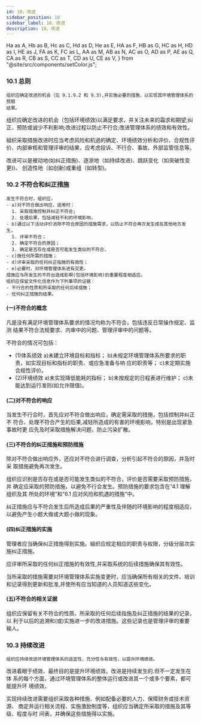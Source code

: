```yaml
---
id: 10、改进
sidebar_position: 10
sidebar_label: 10、改进
description: 10、改进
---
```


  Ha as A,
  Hb as B,
  Hc as C,
  Hd as D,
  He as E,
  HA as F,
  HB as G,
  HC as H,
  HD as I,
  HE as J,
  FA as K,
  FC as L,
  AA as M,
  AB as N,
  AC as O,
  AD as P,
  AE as Q,
  CA as R,
  CB as S,
  CC as T,
  CD as U,
  CE as V,
} from "@site/src/components/setColor.js";

### 10.1 总则

```
组织应确定改进的机会（见 9.1.9.2 和 9.3),并实施必要的措施，以实现其环境管理体系的预期
结果。
```

组织应确定改进的机会（包括环境绩效)以满足要求，并关注未来的霜求和期望;纠
正、预防或诚少不利影响;改进过程以防止不行合;改进管理体系的绩效和有效性。

組织采取措施改进时应当考虑风险和机過的确定、环境绩效分析和评价、合规性评
价、内部审核和管理评审的结果，应考虑投诉、不行合、事故、外部监管信息等。

改进可以是被动地(如纠正措施)、逐浙地（如持续改进)、跳跃变化（如突破性变更))、
创造性地（如创新)或重组（如转型)。

### 10.2 不符合和纠正措施

```
发生不符合时，组织应，
- a)对不符合做出响应，适用时：
  1. 采取措施控制并纠正不符合;
  2. 处理后果，包括减轻不利的环境影响，
- b)通过以下活动评价消除不符合原因的措施需求，以防止不符合再次发生成在其他地方发生，
  1. 评审不符合；
  2. 确定不符合的原因；
  3. 确定是否存在或是否可能发生类似的不符合，
- c)施任何所需的措施；
- d)评审采取的任何纠正指施的有效性；
- e)必要时，对环境管理体系进有交更。
措施应与所发生的不符台造成影啊(包括环境影响)的重要程度相适应。
组织应保留文件化信息作为下列事项的证据：
- 不行合的性质和所采取的任何后续措施；
- 任何纠正措施的结果。
```

#### (一)不符合的概念

凡是没有满足环境管理体系要求的情况均称为不符合，包括违反日常操作规定、监测
结果不符合法规要求、内审中的问题、管理评审中的问题等。

不符合的情况可包括：

- (1)体系绩效
  a)未建立环境目标和指标；
  b)未规定环境管理体系所要求的职责，如实现目标和指标的职责、或应急准备与响
  应的职责等；
  c)未定期实施合规性评价。
- (2)环境绩效
  a)未实现降低能耗的指标；
  b)未按规定的日程表进行维护；
  c)未能达到运行准则(如允许限值)。

#### (二)对不符合的响应

当发生不行合时，首先应对不符合做出响应，确定需采取的措施，包括控制并纠正不
符合、处理不符合产生的后果,减轻所造成的有害的环境影响，特别是出现紧急事故时更
应先及时采取措施解决问题，防止污染扩散。

#### (三)不符合的纠正措施和预防措施

除对不符合做出响应外，还应对不符合进行调查，分析引起不符合的原因，并及时采
取措施避免再次发生。

组织应识别是否存在或是否可能发生类似的不符合，评价是否需要采取预防措施，并
确定应采取的预防措施，以避免不行合发生。预防措施的要求包含在“4.1 理解组织及其
所处的环境”和“6.1 应对风险和机遇的措施”中。

纠正措施应与不符合发生后所造成后果的严重性及伴随的环境影响的程度相适应，
以避免产生小题大做或大题小做的现象。

#### (四)纠正措施的实施

管理者应当确保纠正措施得到实施。組织应规定相应的职责与权限，分级分层次实
施纠正措施。

应评审所采取的任何纠正措施的有效性,并采取系统的后续措施确保其有效性。

当所采取的措施需要对环境管理体系实施变更时，应当确保所有相关的文件、培训
和记录得到更新和批准,并使所有应当知道的人员知道这些变化。

#### (五)不符合的相关证据

组织应保留有关不符合的性质、所采取的任何后续指施及纠正措施的结果的记录，以
利于以后的追溯和(或)实施进一步的改进措施。这些记录也是管理评审的重要输人。

### 10.3 持续改进

```
组织应持续改进环境管理体系的适宜性、充分性与有效性，以提升环境缋效。
```

改进着眼于绩效、最终目的是提升环境绩效。改进是持续发生的.但不一定发生在体
系的每个方面，通过环境管理体系的整体运行或改进其一个或多个要素，都可能提升环
境绩效，

实现持续改进需要组织采取各种措施、例如配备必要的人力、保障财务或技术资源、
商定并运行相关流程、实施激励制度等，组织应当确定所采取的措施及其等级、程度与时
间表，并确保这些措施得以实施。
